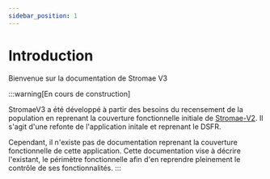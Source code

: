```yaml
---
sidebar_position: 1
---
```


# Introduction

Bienvenue sur la documentation de Stromae V3


:::warning[En cours de construction]

StromaeV3 a été développé à partir des besoins du recensement de la population en reprenant la couverture fonctionnelle initiale de [Stromae-V2](https://github.com/InseeFr/Stromae/tree/v2-master). Il s'agit d'une refonte de l'application initale et reprenant le DSFR.

Cependant, il n'existe pas de documentation reprenant la couverture fonctionnelle de cette application.
Cette documentation vise à décrire l'existant, le périmètre fonctionnelle afin d'en reprendre pleinement le contrôle de ses fonctionnalités.
:::
